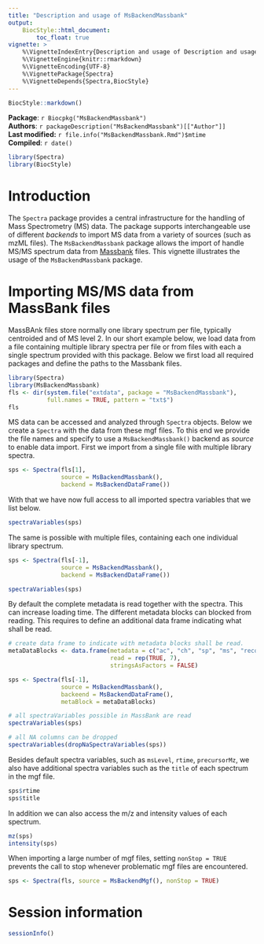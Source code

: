 ```yaml
---
title: "Description and usage of MsBackendMassbank"
output:
    BiocStyle::html_document:
        toc_float: true
vignette: >
    %\VignetteIndexEntry{Description and usage of Description and usage of MsBackendMassbank}
    %\VignetteEngine{knitr::rmarkdown}
    %\VignetteEncoding{UTF-8}
    %\VignettePackage{Spectra}
    %\VignetteDepends{Spectra,BiocStyle}
---
```


```r
BiocStyle::markdown()
```

**Package**: `r Biocpkg("MsBackendMassbank")`<br />
**Authors**: `r packageDescription("MsBackendMassbank")[["Author"]] `<br />
**Last modified:** `r file.info("MsBackendMassbank.Rmd")$mtime`<br />
**Compiled**: `r date()`

```r
library(Spectra)
library(BiocStyle)
```

# Introduction

The `Spectra` package provides a central infrastructure for the
handling of Mass Spectrometry (MS) data. The package supports
interchangeable use of different *backends* to import MS data from a
variety of sources (such as mzML files). The `MsBackendMassbank` package
allows the import of handle MS/MS spectrum 
data from [Massbank](https://github.com/MassBank/MassBank-data) files. 
This vignette illustrates the usage of the `MsBackendMassbank`
package.

# Importing MS/MS data from MassBank files

MassBAnk files store normally one library spectrum per file, typically
centroided and of MS level 2. In our short example below, we load data from a 
file containing multiple library spectra per file or from files with each a 
single spectrum provided with this package. Below we first load all required packages
and define the paths to the Massbank files.

```r
library(Spectra)
library(MsBackendMassbank)
fls <- dir(system.file("extdata", package = "MsBackendMassbank"),
           full.names = TRUE, pattern = "txt$")
fls
```

MS data can be accessed and analyzed through `Spectra` objects. Below
we create a `Spectra` with the data from these mgf files. To this end
we provide the file names and specify to use a `MsBackendMassbank()`
backend as *source* to enable data import. First we import from a single file
with multiple library spectra.

```r
sps <- Spectra(fls[1],
               source = MsBackendMassbank(),
               backend = MsBackendDataFrame())
```

With that we have now full access to all imported spectra variables
that we list below.

```r
spectraVariables(sps)
```

The same is possible with multiple files, containing each one individual library
spectrum.

```r
sps <- Spectra(fls[-1],
               source = MsBackendMassbank(),
               backend = MsBackendDataFrame())

spectraVariables(sps)
```

By default the complete metadata is read together with the spectra. This can
increase loading time. The different metadata blocks can blocked from reading.
This requires to define an additional data frame indicating what shall be read.

```r
# create data frame to indicate with metadata blocks shall be read.
metaDataBlocks <- data.frame(metadata = c("ac", "ch", "sp", "ms", "record", "pk", "comment"),
                             read = rep(TRUE, 7),
                             stringsAsFactors = FALSE)

sps <- Spectra(fls[-1],
               source = MsBackendMassbank(),
               backeend = MsBackendDataFrame(),
               metaBlock = metaDataBlocks)

# all spectraVariables possible in MassBank are read
spectraVariables(sps)

# all NA columns can be dropped
spectraVariables(dropNaSpectraVariables(sps))
```


Besides default spectra variables, such as `msLevel`, `rtime`,
`precursorMz`, we also have additional spectra variables such as the
`title` of each spectrum in the mgf file.

```r
sps$rtime
sps$title
```

In addition we can also access the m/z and intensity values of each
spectrum.

```r
mz(sps)
intensity(sps)
```

When importing a large number of mgf files, setting `nonStop = TRUE`
prevents the call to stop whenever problematic mgf files are
encountered. 

```r
sps <- Spectra(fls, source = MsBackendMgf(), nonStop = TRUE)
```

# Session information

```r
sessionInfo()
```
